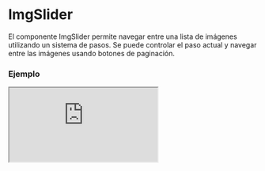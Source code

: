 
# ImgSlider

El componente ImgSlider permite navegar entre una lista de imágenes utilizando un sistema de pasos. Se puede controlar el paso actual y navegar entre las imágenes usando botones de paginación.

### Ejemplo

<Iframe src="https://fenextjs-component-storybook.vercel.app/iframe.html?args=&id=component-img-slider--index&viewMode=story" />

### Importacion

Para importar el componente ImgSlider, se puede hacer desde fenextjs

```tsx copy
import { ImgSlider } from "fenextjs";
```

### Parametros

| Parametro | Tipo | Requerido | Default | Descripcion |
| --------- | ---- | --------- | ------- | ----------- |
| imgs | ImgProps[] | sí |  | Lista de imágenes que se muestran en el deslizador. |
| step | number | no | 0 | Paso actual en el deslizador de imágenes. |
| setStep | (e: number) =\> void | no |  | Función para actualizar el paso actual en el deslizador. |
| className | string | no | '' | Clase CSS para personalizar el contenedor del deslizador. |

### Storybook

Para ver el storybook del componente lo puede hacer con este [link](https://fenextjs-component-storybook.vercel.app/?path=/story/component-img-slider--index)

### Usos

- Deslizador básico

```tsx copy
<ImgSlider imgs={imageList} />
```

- Deslizador con paso controlado

```tsx copy
<ImgSlider imgs={imageList} step={2} setStep={(e) => console.log(e)} />
```

